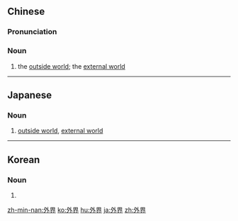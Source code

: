 ==Chinese==
{{zh-forms}}

===Pronunciation===
{{zh-pron
|m=wàijiè
|c=ngoi6 gaai3
|mn=gōa-kài
|ma=y
|cat=n
}}

===Noun===
{{zh-noun}}

# the [[outside world]]; the [[external world]]

----

==Japanese==
{{ja-kanjitab|がい|かい|yomi=on}}

===Noun===
{{ja-noun|がいかい}}

# [[outside world]], [[external world]]

----

==Korean==
{{ko-hanjatab|외|계}}

===Noun===
{{ko-noun|hj|hangeul=외계}}

# {{hanja form of|외계|[[outside world]], [[external world]]}}

[[zh-min-nan:外界]]
[[ko:外界]]
[[hu:外界]]
[[ja:外界]]
[[zh:外界]]